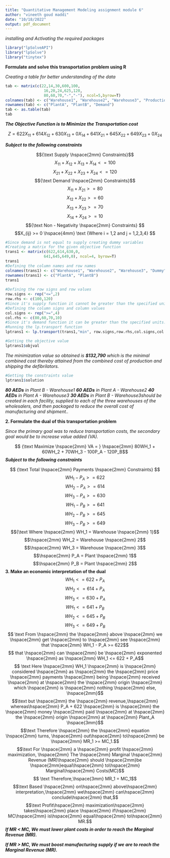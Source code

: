 ```yaml
---
title: "Quantitative Management Modeling assignment module 6"
author: "vineeth goud maddi"
date: "10/18/2022"
output: pdf_document
---
```



*installing and Activating the required packages*
```r
library("lpSolveAPI")
library("lpSolve")
library("tinytex")
```
**Formulate and solve this transportation problem using R **
\vspace{3mm}

*Creating a table for better understanding of the data*
```r
tab <- matrix(c(22,14,30,600,100,
                 16,20,24,625,120,
                 80,60,70,"-","-"), ncol=5,byrow=T)
colnames(tab) <- c("Warehouse1", "Warehouse2", "Warehouse3", "ProductionCost", "ProductionCapacity")
rownames(tab) <- c("PlantA", "PlantB", "Demand")
tab <- as.table(tab)
tab
```  
\vspace{4mm}

***The Objective Function is to Minimize the Transportation cost***

$$ Z = 622X_{11} + 614X_{12} + 630X_{13} + 0X_{14} + 641X_{21} + 645X_{22} + 649X_{23} + 0X_{24}$$
\vspace{2mm}

***Subject to the following constraints***
\vspace{1mm}

$${\text Supply \hspace{2mm} Constraints}$$
$$X_{11} + X_{12} + X_{13} + X_{14} <= 100$$
$$X_{21} + X_{22} + X_{23} + X_{24} <= 120$$
\vspace{2mm}
$${\text Demand \hspace{2mm} Constraints}$$
$$X_{11} + X_{21}>= 80$$
$$X_{12} + X_{22}>= 60$$
$$X_{13} + X_{23}>= 70$$
$$X_{14} + X_{24}>= 10$$
\vspace{2mm}
$${\text  Non - Negativity \hspace{2mm} Constraints} $$
$$X_{ij} >= 0 \hspace{4mm} \text {Where i = 1,2 and j = 1,2,3,4} $$


```r
#Since demand is not equal to supply creating dummy variables 
#Creating a matrix for the given objective function
trans1 <- matrix(c(622,614,630,0,
                 641,645,649,0), ncol=4, byrow=T)
trans1
#Defining the column names and row names
colnames(trans1) <- c("Warehouse1", "Warehouse2", "Warehouse3", "Dummy")
rownames(trans1) <- c("PlantA", "PlantB")
trans1
  
#Defining the row signs and row values 
row.signs <- rep("<=",2)
row.rhs <- c(100,120)
#Since it's supply function it cannot be greater than the specified units.
#Defining the column signs and column values
col.signs <- rep(">=",4)
col.rhs <- c(80,60,70,10)
#Since it's demand function it can be greater than the specified units.
#Running the lp.transport function 
lptrans1 <- lp.transport(trans1,"min", row.signs,row.rhs,col.signs,col.rhs)
```

```r
#Getting the objective value
lptrans1$objval
```
\vspace{2mm}
*The minimization value so obtained is* ***$132,790*** *which is the minimal combined cost thereby attained from the combined cost of production and shipping the defibrilators.*

```r
#Getting the constraints value
lptrans1$solution
```
\vspace{2mm}
***80 AEDs*** *in Plant B - Warehouse1*\vspace{1mm}\newline
***60 AEDs*** *in Plant A - Warehouse2*\vspace{1mm}\newline
***40 AEDs*** *in Plant A - Warehouse3*\vspace{1mm}\newline
***30 AEDs*** *in Plant B - Warehouse3*\hspace{1mm}*should be created in each facility, supplied to each of the three warehouses of the wholesalers, and then packaged to reduce the overall cost of manufacturing and shipment..*
\vspace{3mm}\newline

**2. Formulate the dual of this transportation problem **
\vspace{2mm}\newline

*Since the primary goal was to reduce transportation costs, the secondary goal would be to increase value added (VA).*

$$ {\text Maximize \hspace{2mm} VA = } \hspace{2mm} 80WH_1 + 60WH_2 + 70WH_3 - 100P_A - 120P_B$$
\vspace{1mm}\newline
***Subject to the following constraints***

$$ {\text Total \hspace{2mm} Payments \hspace{2mm} Constraints} $$
$$ WH_1 - P_A >= 622 $$
$$ WH_2 - P_A >= 614$$
$$ WH_3 - P_A >= 630$$
$$ WH_1 - P_B >= 641$$
$$ WH_2 - P_B >= 645$$
$$ WH_3 - P_B >= 649$$
\newline
$${\text Where \hspace{2mm} WH_1 = Warehouse \hspace{2mm} 1}$$
$$\hspace{2mm} WH_2 = Warehouse \hspace{2mm} 2$$
$$\hspace{2mm} WH_3 = Warehouse \hspace{2mm} 3$$
$$\hspace{2mm} P_A = Plant \hspace{2mm} 1$$
$$\hspace{2mm} P_B = Plant \hspace{2mm} 2$$
\newline
**3. Make an economic interpretation of the dual **
$$WH_1 <= 622 + P_A $$
$$WH_2 <= 614 + P_A $$
$$WH_3 <= 630 + P_A $$
$$WH_1 <= 641 + P_B$$
$$WH_2 <= 645 + P_B$$
$$WH_3 <= 649 + P_B$$
\newline
$$ \text From \hspace{2mm} the \hspace{2mm} above \hspace{2mm} we \hspace{2mm} get \hspace{2mm} to \hspace{2mm} see \hspace{2mm} that \hspace{2mm} WH_1 - P_A >= 622$$
\newline
$$ that \hspace{2mm} can \hspace{2mm} be \hspace{2mm} exponented \hspace{2mm} as \hspace{2mm} WH_1 <= 622 + P_A$$
\newline
$$ \text Here \hspace{2mm} WH_1 \hspace{2mm} is \hspace{2mm} considered \hspace{2mm} as \hspace{2mm} the \hspace{2mm} price \hspace{2mm} payments \hspace{2mm} being \hspace{2mm} received \hspace{2mm} at \hspace{2mm} the \hspace{2mm} origin \hspace{2mm} which \hspace{2mm} is \hspace{2mm} nothing \hspace{2mm} else, \hspace{2mm}$$ 
$$\text but \hspace{2mm} the \hspace{2mm} revenue,\hspace{2mm} whereas\hspace{2mm} P_A + 622 \hspace{2mm} is \hspace{2mm} the \hspace{2mm} money \hspace{2mm} paid \hspace{2mm} at \hspace{2mm} the \hspace{2mm} origin \hspace{2mm} at \hspace{2mm} Plant_A \hspace{3mm}$$
\newline
$$\text Therefore \hspace{2mm} the \hspace{2mm} equation \hspace{2mm} turns, \hspace{2mm} out\hspace{2mm} to\hspace{2mm} be \hspace{2mm} MR_1 >= MC_1.$$
\newline
$$\text For \hspace{2mm} a \hspace{2mm} profit \hspace{2mm} maximization, \hspace{2mm} The \hspace{2mm} Marginal \hspace{2mm} Revenue (MR)\hspace{2mm} should \hspace{2mm}be \hspace{2mm}equal\hspace{2mm} to\hspace{2mm} Marginal\hspace{2mm} Costs(MC)$$
\newline
$$ \text Therefore,\hspace{3mm}
MR_1 = MC_1$$
\newline
$$\text Based \hspace{2mm} on\hspace{2mm} above\hspace{2mm} interpretation,\hspace{2mm} we\hspace{2mm} can\hspace{2mm} conclude\hspace{2mm} that,$$
$$\text Profit\hspace{2mm} maximization\hspace{2mm} takes\hspace{2mm} place \hspace{2mm} if\hspace{2mm} MC\hspace{2mm} is\hspace{2mm} equal\hspace{2mm} to\hspace{2mm} MR.$$
\newline
***If MR < MC, We must lower plant costs in order to reach the Marginal Revenue (MR).***
  
  \vspace{1mm}
***If MR > MC, We must boost manufacturing supply if we are to reach the Marginal Revenue (MR).***



